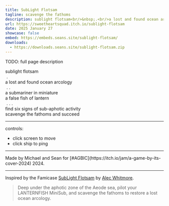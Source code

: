 ```yaml
---
title: SubLight Flotsam
tagline: scavenge the fathoms
description: sublight flotsam<br/>&nbsp;.<br/>a lost and found ocean arcology<br/>&nbsp;.&nbsp;.<br/>a submariner in miniature a false fish of lantern<br/>&nbsp;.&nbsp;.&nbsp;.<br/>find six signs of sub-aphotic activity scavenge the fathoms and succeed
url: https://sweetheartsquad.itch.io/sublight-flotsam
date: 2025 January 27
showcase: false
embed: https://embeds.seans.site/sublight-flotsam/
downloads:
  - https://downloads.seans.site/sublight-flotsam.zip
---
```


TODO: full page description


<p>sublight flotsam<br>
&nbsp;.<br>
a lost and found ocean arcology<br>
&nbsp;.&nbsp;.<br>
a submariner in miniature<br>
a false fish of lantern<br>
&nbsp;.&nbsp;.&nbsp;.<br>
find six signs of sub-aphotic activity<br>
scavenge the fathoms and succeed</p>

---

<p>controls:</p>
<ul><li>click screen to move</li><li>click ship to ping</li></ul>

---

<p>Made by Michael and Sean for [#AGBIC](https://itch.io/jam/a-game-by-its-cover-2024) 2024.</p>

---

<p>Inspired by the Famicase <a href="https://famicase.com/24/softs/011.html" rel="nofollow noopener" referrerpolicy="origin">SubLight Flotsam</a> by <a href="https://dribbble.com/whitmorea" rel="nofollow noopener" referrerpolicy="origin">Alec Whitmore</a>.</p>

> Deep under the aphotic zone of the Aeode sea, pilot your LANTERNFISH MiniSub, and scavenge the fathoms to restore a lost ocean arcology.
